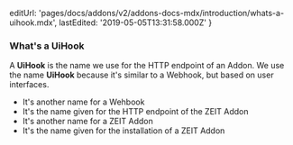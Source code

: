   editUrl:
    'pages/docs/addons/v2/addons-docs-mdx/introduction/whats-a-uihook.mdx',
  lastEdited: '2019-05-05T13:31:58.000Z'
}

### What's a UiHook

A **UiHook** is the name we use for the HTTP endpoint of an Addon. We use the name **UiHook** because it's similar to a Webhook, but based on user interfaces.

- It's another name for a Wehbook
- It's the name given for the HTTP endpoint of the ZEIT Addon
- It's another name for a ZEIT Addon
- It's the name given for the installation of a ZEIT Addon
